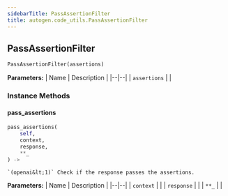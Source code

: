 ```yaml
---
sidebarTitle: PassAssertionFilter
title: autogen.code_utils.PassAssertionFilter
---
```

<h2 id="autogen.code_utils.PassAssertionFilter" class="doc doc-heading">
    <code class="doc-symbol doc-symbol-heading doc-symbol-class"></code>
    <span class="doc doc-object-name doc-class-name">PassAssertionFilter</span>
</h2>

```python
PassAssertionFilter(assertions)
```

    

<b>Parameters:</b>
| Name | Description |
|--|--|
| `assertions` |  |

### Instance Methods

<code class="doc-symbol doc-symbol-heading doc-symbol-method"></code>
#### pass_assertions

```python
pass_assertions(
    self,
    context,
    response,
    **_
) -> 
```

    `(openai&lt;1)` Check if the response passes the assertions.

<b>Parameters:</b>
| Name | Description |
|--|--|
| `context` |  |
| `response` |  |
| `**_` |  |

<br />
